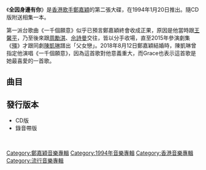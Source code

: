 {{Album infobox | <!-- See Wikipedia:WikiProject_Albums -->
|  Name        = 全因身邊有你
|  Type        = [[專輯|專輯]]
|  Artist      = [[鄭嘉穎|鄭嘉穎]]
|  Cover       = 鄭嘉穎 全因身邊有你.jpg
|  Released    = 1994年1月20日
|  Recorded    = 1993年10月
|  Genre       = 粵語
|  Length      = 47:55
|  Label       = [[寶麗金唱片|寶麗金唱片]]
|  Number      = 
|  Producer    = [[方樹樑|方樹樑]]
|  Last album  = [[鄭嘉穎_(專輯)|鄭嘉穎]]<br />（1993年5月）
|  This album  = '''全因身邊有你'''<br />（1994年1月20日）
|  Next album  = [[飛出戀愛街_(EP)|飛出戀愛街（EP）]]<br />（1994年2月）
}}

《'''全因身邊有你'''》是[[香港|香港]][[歌手|歌手]][[鄭嘉穎|鄭嘉穎]]的第二張大碟，在1994年1月20日推出。隨CD版附送相集一本。

第一派台歌曲《一千個願意》似乎已預言鄭嘉穎終會收成正果，原因是他當時跟[[王馨平|王馨平]]，乃至後來跟[[周勵淇|周勵淇]]、[[佘詩曼|佘詩曼]]交往，皆以分手收場，直至2015年參演劇集《[[殭|殭]]》才跟同劇[[陳凱琳|陳凱琳]]譜出「父女戀」。2018年8月12日鄭嘉穎結婚時，陳凱琳曾指定他演唱《一千個願意》，因為這首歌對他意義重大，而Grace也表示這首歌是她最喜愛的一首歌。

==曲目==
{{tracklist
| headline = 
| total_length = 47:55

| all_producer =  [[方樹樑|方樹樑]]

| title1 = 全因身邊有你
| music1 = [[玉置浩二|玉置浩二]]
| lyrics1 = [[簡寧|簡寧]]
| arranger1 = [[蘇德華|蘇德華]]
| longnote1 = 第二主打歌<br>改編自[[玉置浩二|玉置浩二]]的《元気な町》
| length1 = 4:53

| title2 = 秋天的籃球場
| music2 = {{link-ja|濱田省吾|浜田省吾}}
| lyrics2 = [[潘源良|潘源良]]
| arranger2 = [[盧東尼|盧東尼]]
| longnote2 = 改編自{{link-ja|濱田省吾|浜田省吾}}的《星の指輪》
| length2 = 4:40

| title3 = 不再相見
| music3 = [[德永英明|德永英明]]
| lyrics3 = [[鄭和_(填詞人)|鄭和]]
| arranger3 = 盧東尼
| longnote3 = 第五主打歌<br>改編自[[德永英明|德永英明]]的《さよなら言葉》
| length3 = 4:27

| title4 = 聽話
| music4 = [[方樹樑|方樹樑]]
| lyrics4 = [[向雪懷|向雪懷]]
| arranger4 = 方樹樑
| longnote4 = 
| length4 = 4:13

| title5 = 可否不講你要走
| music5 = [[柳重言|柳啟強]]
| lyrics5 = [[張美賢|張美賢]]
| arranger5 = 柳啟強
| longnote5 = 
| length5 = 4:18

| title6 = 飛出戀愛街
| music6 = [[Bard|Bard]]<br>[[Wollbeck|Wollbeck]]<br>[[Barda|Barda]]<br>[[Dornonville_de_la_Cour|Dornonville de la Cour]]<br>[[Peczynski|Peczynski]]
| lyrics6 = [[陳少琪|陳少琪]]
| arranger6 = 方樹樑
| note6 = [[王馨平|王馨平]]、[[湯寶如|湯寶如]]合唱
| longnote6 = 第三主打歌<br>改編自[[Army_Of_Lovers|Army Of Lovers]]的《La Plage De Saint Tropez》
| length6 = 3:26

| title7 = 一千個願意
| music7 = [[許卿耀|許卿耀]]
| lyrics7 = 向雪懷
| arranger7 = 方樹樑
| longnote7 = 第一主打歌<br>改編自[[周偉傑|周偉傑]]的《下班》
| length7 = 4:11

| title8 = 最後一次跟你告別
| music8 = [[小豐|小豐]]
| lyrics8 = 張美賢
| arranger8 = [[唐奕聰|唐奕聰]]
| longnote8 = 
| length8 = 4:14

| title9 = 無名字的臉 
| music9 = [[松尾清憲|松尾清憲]]
| lyrics9 = 潘偉源
| arranger9 = [[張兆鴻|張兆鴻]]
| longnote9 = 改編自[[玉井健二|玉井健二]]的《それぞれの橋、それぞれの願い》
| length9 = 4:18

| title10 = 深情相約
| music10 = [[劉諾生|劉諾生]]
| lyrics10 = 簡寧
| arranger10 = 劉諾生
| longnote10 = 
| length10 = 4:21

| title11 = 願望在星空那裏
| music11 = 張兆鴻
| lyrics11 = 陳少琪
| arranger11 = 張兆鴻
| longnote11 = 第四主打歌
| length11 = 4:54
}}

==發行版本==
*CD版
*錄音帶版
<br>

{{references}}
{{鄭嘉穎}}

[[Category:鄭嘉穎音樂專輯|Category:鄭嘉穎音樂專輯]]
[[Category:1994年音樂專輯|Category:1994年音樂專輯]]
[[Category:香港音樂專輯|Category:香港音樂專輯]]
[[Category:流行音樂專輯|Category:流行音樂專輯]]